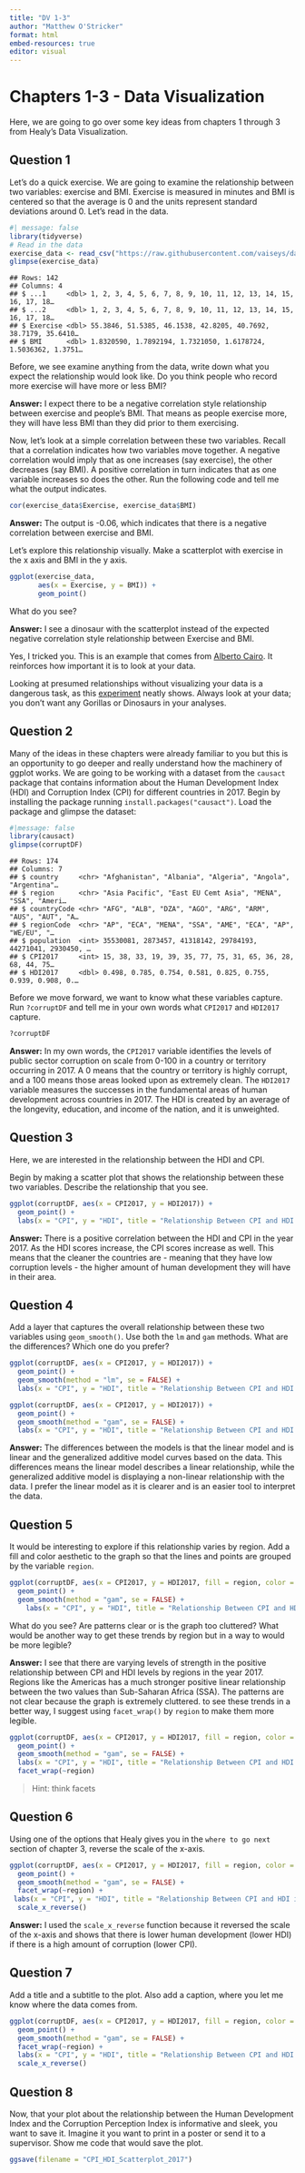 ```yaml
---
title: "DV 1-3"
author: "Matthew O'Stricker"
format: html
embed-resources: true
editor: visual
---
```


# Chapters 1-3 - Data Visualization

Here, we are going to go over some key ideas from chapters 1 through 3 from Healy's Data Visualization.

## Question 1

Let's do a quick exercise. We are going to examine the relationship between two variables: exercise and BMI. Exercise is measured in minutes and BMI is centered so that the average is 0 and the units represent standard deviations around 0. Let's read in the data.

```r
#| message: false
library(tidyverse)
# Read in the data 
exercise_data <- read_csv("https://raw.githubusercontent.com/vaiseys/dav-course/main/Data/visualize_data.csv")
glimpse(exercise_data)
```

```         
## Rows: 142
## Columns: 4
## $ ...1     <dbl> 1, 2, 3, 4, 5, 6, 7, 8, 9, 10, 11, 12, 13, 14, 15, 16, 17, 18…
## $ ...2     <dbl> 1, 2, 3, 4, 5, 6, 7, 8, 9, 10, 11, 12, 13, 14, 15, 16, 17, 18…
## $ Exercise <dbl> 55.3846, 51.5385, 46.1538, 42.8205, 40.7692, 38.7179, 35.6410…
## $ BMI      <dbl> 1.8320590, 1.7892194, 1.7321050, 1.6178724, 1.5036362, 1.3751…
```

Before, we see examine anything from the data, write down what you expect the relationship would look like. Do you think people who record more exercise will have more or less BMI?

**Answer:** I expect there to be a negative correlation style relationship between exercise and people's BMI. That means as people exercise more, they will have less BMI than they did prior to them exercising.

Now, let's look at a simple correlation between these two variables. Recall that a correlation indicates how two variables move together. A negative correlation would imply that as one increases (say exercise), the other decreases (say BMI). A positive correlation in turn indicates that as one variable increases so does the other. Run the following code and tell me what the output indicates.

```r
cor(exercise_data$Exercise, exercise_data$BMI)
```

**Answer:** The output is -0.06, which indicates that there is a negative correlation between exercise and BMI.

Let's explore this relationship visually. Make a scatterplot with exercise in the x axis and BMI in the y axis.

```r
ggplot(exercise_data, 
       aes(x = Exercise, y = BMI)) +
       geom_point() 
```

What do you see?

**Answer:** I see a dinosaur with the scatterplot instead of the expected negative correlation style relationship between Exercise and BMI.

Yes, I tricked you. This is an example that comes from [Alberto Cairo](https://twitter.com/AlbertoCairo). It reinforces how important it is to look at your data.

Looking at presumed relationships without visualizing your data is a dangerous task, as this [experiment](https://genomebiology.biomedcentral.com/articles/10.1186/s13059-020-02133-w#article-info) neatly shows. Always look at your data; you don't want any Gorillas or Dinosaurs in your analyses.

## Question 2

Many of the ideas in these chapters were already familiar to you but this is an opportunity to go deeper and really understand how the machinery of ggplot works. We are going to be working with a dataset from the `causact` package that contains information about the Human Development Index (HDI) and Corruption Index (CPI) for different countries in 2017. Begin by installing the package running `install.packages("causact")`. Load the package and glimpse the dataset:

```r
#|message: false
library(causact)
glimpse(corruptDF)
```

```         
## Rows: 174
## Columns: 7
## $ country     <chr> "Afghanistan", "Albania", "Algeria", "Angola", "Argentina"…
## $ region      <chr> "Asia Pacific", "East EU Cemt Asia", "MENA", "SSA", "Ameri…
## $ countryCode <chr> "AFG", "ALB", "DZA", "AGO", "ARG", "ARM", "AUS", "AUT", "A…
## $ regionCode  <chr> "AP", "ECA", "MENA", "SSA", "AME", "ECA", "AP", "WE/EU", "…
## $ population  <int> 35530081, 2873457, 41318142, 29784193, 44271041, 2930450, …
## $ CPI2017     <int> 15, 38, 33, 19, 39, 35, 77, 75, 31, 65, 36, 28, 68, 44, 75…
## $ HDI2017     <dbl> 0.498, 0.785, 0.754, 0.581, 0.825, 0.755, 0.939, 0.908, 0.…
```

Before we move forward, we want to know what these variables capture. Run `?corruptDF` and tell me in your own words what `CPI2017` and `HDI2017` capture.

```r
?corruptDF
```

**Answer:** In my own words, the `CPI2017` variable identifies the levels of public sector corruption on scale from 0-100 in a country or territory occurring in 2017. A 0 means that the country or territory is highly corrupt, and a 100 means those areas looked upon as extremely clean. The `HDI2017` variable measures the successes in the fundamental areas of human development across countries in 2017. The HDI is created by an average of the longevity, education, and income of the nation, and it is unweighted.

## Question 3

Here, we are interested in the relationship between the HDI and CPI.

Begin by making a scatter plot that shows the relationship between these two variables. Describe the relationship that you see.

```r
ggplot(corruptDF, aes(x = CPI2017, y = HDI2017)) +
  geom_point() +
  labs(x = "CPI", y = "HDI", title = "Relationship Between CPI and HDI in 2017")
```

**Answer:** There is a positive correlation between the HDI and CPI in the year 2017. As the HDI scores increase, the CPI scores increase as well. This means that the cleaner the countries are - meaning that they have low corruption levels - the higher amount of human development they will have in their area.

## Question 4

Add a layer that captures the overall relationship between these two variables using `geom_smooth()`. Use both the `lm` and `gam` methods. What are the differences? Which one do you prefer?

```r
ggplot(corruptDF, aes(x = CPI2017, y = HDI2017)) +
  geom_point() +
  geom_smooth(method = "lm", se = FALSE) +
  labs(x = "CPI", y = "HDI", title = "Relationship Between CPI and HDI in 2017", subtitle = "Data Points are Associated with Countries", caption = "Sources: Transparency International and United Nations Development Programme")
```

```r
ggplot(corruptDF, aes(x = CPI2017, y = HDI2017)) +
  geom_point() +
  geom_smooth(method = "gam", se = FALSE) +
  labs(x = "CPI", y = "HDI", title = "Relationship Between CPI and HDI in 2017", subtitle = "Data Points are Associated with Countries", caption = "Sources: Transparency International and United Nations Development Programme")
```

**Answer:** The differences between the models is that the linear model and is linear and the generalized additive model curves based on the data. This differences means the linear model describes a linear relationship, while the generalized additive model is displaying a non-linear relationship with the data. I prefer the linear model as it is clearer and is an easier tool to interpret the data.

## Question 5

It would be interesting to explore if this relationship varies by region. Add a fill and color aesthetic to the graph so that the lines and points are grouped by the variable `region`.

```r
ggplot(corruptDF, aes(x = CPI2017, y = HDI2017, fill = region, color = region)) +
  geom_point() +
  geom_smooth(method = "gam", se = FALSE) +
    labs(x = "CPI", y = "HDI", title = "Relationship Between CPI and HDI in 2017", subtitle = "Data Points are Associated with Countries", caption = "Sources: Transparency International and United Nations Development Programme")
```

What do you see? Are patterns clear or is the graph too cluttered? What would be another way to get these trends by region but in a way to would be more legible?

**Answer:** I see that there are varying levels of strength in the positive relationship between CPI and HDI levels by regions in the year 2017. Regions like the Americas has a much stronger positive linear relationship between the two values than Sub-Saharan Africa (SSA). The patterns are not clear because the graph is extremely cluttered. to see these trends in a better way, I suggest using `facet_wrap()` by `region` to make them more legible.

```r
ggplot(corruptDF, aes(x = CPI2017, y = HDI2017, fill = region, color = region)) +
  geom_point() +
  geom_smooth(method = "gam", se = FALSE) +
  labs(x = "CPI", y = "HDI", title = "Relationship Between CPI and HDI in 2017 by Region", subtitle = "Data Points are Associated with Countries", caption = "Sources: Transparency International and United Nations Development Programme") +
  facet_wrap(~region)
```

> Hint: think facets

## Question 6

Using one of the options that Healy gives you in the `where to go next` section of chapter 3, reverse the scale of the x-axis.

```r
ggplot(corruptDF, aes(x = CPI2017, y = HDI2017, fill = region, color = region)) +
  geom_point() +
  geom_smooth(method = "gam", se = FALSE) +
  facet_wrap(~region) +
 labs(x = "CPI", y = "HDI", title = "Relationship Between CPI and HDI in 2017 by Region", subtitle = "Data Points are Associated with Countries", caption = "Sources: Transparency International and United Nations Development Programme") +
  scale_x_reverse()
```

**Answer:** I used the `scale_x_reverse` function because it reversed the scale of the x-axis and shows that there is lower human development (lower HDI) if there is a high amount of corruption (lower CPI).

## Question 7

Add a title and a subtitle to the plot. Also add a caption, where you let me know where the data comes from.

```r
ggplot(corruptDF, aes(x = CPI2017, y = HDI2017, fill = region, color = region)) +
  geom_point() +
  geom_smooth(method = "gam", se = FALSE) +
  facet_wrap(~region) +
  labs(x = "CPI", y = "HDI", title = "Relationship Between CPI and HDI in 2017 by Region", subtitle = "Data Points are Associated with Countries", caption = "Sources: Transparency International and United Nations Development Programme") +
  scale_x_reverse()
```

## Question 8

Now, that your plot about the relationship between the Human Development Index and the Corruption Perception Index is informative and sleek, you want to save it. Imagine it you want to print in a poster or send it to a supervisor. Show me code that would save the plot.

```r
ggsave(filename = "CPI_HDI_Scatterplot_2017")
```
